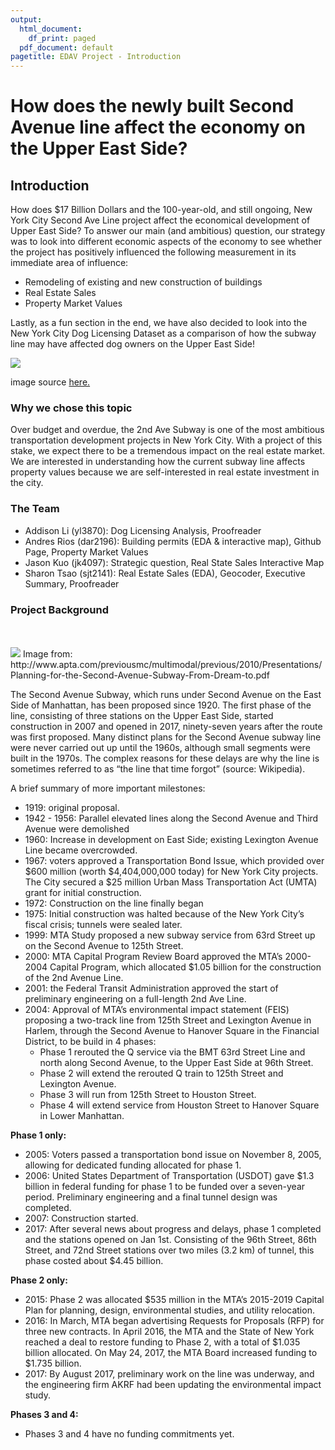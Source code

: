 ```yaml
---
output:
  html_document:
    df_print: paged
  pdf_document: default
pagetitle: EDAV Project - Introduction
---
```

# How does the newly built Second Avenue line affect the economy on the Upper East Side? 

## Introduction

How does $17 Billion Dollars and the 100-year-old, and still ongoing, New York City Second Ave Line project affect the economical development of Upper East Side? To answer our main (and ambitious) question, our strategy was to look into different economic aspects of the economy to see whether the project has positively influenced the following measurement in its immediate area of influence: 

* Remodeling of existing and new construction of buildings
* Real Estate Sales
* Property Market Values

Lastly, as a fun section in the end, we have also decided to look into the New York City Dog Licensing Dataset as a comparison of how the subway line may have affected dog owners on the Upper East Side! 

![](images/dog pic.jpg)

image source [here.](https://www.istockphoto.com/photos/dog-white-background?excludenudity=true&sort=mostpopular&mediatype=photography&phrase=dog%20white%20background "dog pic")

### Why we chose this topic

Over budget and overdue, the 2nd Ave Subway is one of the most ambitious transportation development projects in New York City. With a project of this stake, we expect there to be a tremendous impact on the real estate market. We are interested in understanding how the current subway line affects property values because we are self-interested in real estate investment in the city. 
  
### The Team

* Addison Li (yl3870): Dog Licensing Analysis, Proofreader
* Andres Rios (dar2196): Building permits (EDA & interactive map), Github Page, Property Market Values
* Jason Kuo (jk4097): Strategic question, Real State Sales Interactive Map
* Sharon Tsao (sjt2141): Real Estate Sales (EDA), Geocoder, Executive Summary, Proofreader
  
  
### Project Background
<br><br>
![](images/3D-view-phases.png)
Image from: http://www.apta.com/previousmc/multimodal/previous/2010/Presentations/Planning-for-the-Second-Avenue-Subway-From-Dream-to.pdf
<br>

The Second Avenue Subway, which runs under Second Avenue on the East Side of Manhattan, has been proposed since 1920. The first phase of the line, consisting of three stations on the Upper East Side, started construction in 2007 and opened in 2017, ninety-seven years after the route was first proposed. Many distinct plans for the Second Avenue subway line were never carried out up until the 1960s, although small segments were built in the 1970s. The complex reasons for these delays are why the line is sometimes referred to as "the line that time forgot" (source: Wikipedia).

A brief summary of more important milestones:

* 1919: original proposal.   
* 1942 - 1956: Parallel elevated lines along the Second Avenue and Third Avenue were demolished  
* 1960: Increase in development on East Side; existing Lexington Avenue Line became overcrowded.  
* 1967: voters approved a Transportation Bond Issue, which provided over $600 million (worth $4,404,000,000 today) for New York City projects. The City secured a $25 million Urban Mass Transportation Act (UMTA) grant for initial construction.  
* 1972: Construction on the line finally began   
* 1975: Initial construction was halted because of the New York City's fiscal crisis; tunnels were sealed later. 
* 1999: MTA Study proposed a new subway service from 63rd Street up on the Second Avenue to 125th Street.
* 2000: MTA Capital Program Review Board approved the MTA's 2000-2004 Capital Program, which allocated $1.05 billion for the construction of the 2nd Avenue Line.  
* 2001: the Federal Transit Administration approved the start of preliminary engineering on a full-length 2nd Ave Line.  
* 2004: Approval of MTA's environmental impact statement (FEIS) proposing a two-track line from 125th Street and Lexington Avenue in Harlem, through the Second Avenue to Hanover Square in the Financial District, to be build in 4 phases:  
  + Phase 1 rerouted the Q service via the BMT 63rd Street Line and north along Second Avenue, to the   Upper East Side at 96th Street. 
  + Phase 2 will extend the rerouted Q train to 125th Street and Lexington Avenue.   
  + Phase 3 will run from 125th Street to Houston Street.   
  + Phase 4 will extend service from Houston Street to Hanover Square in Lower Manhattan.  
  
__Phase 1 only:__  

* 2005: Voters passed a transportation bond issue on November 8, 2005, allowing for dedicated funding allocated for phase 1.  
* 2006: United States Department of Transportation (USDOT) gave $1.3 billion in federal funding for phase 1 to be funded over a seven-year period. Preliminary engineering and a final tunnel design was completed.
* 2007: Construction started.  
* 2017: After several news about progress and delays, phase 1 completed and the stations opened on Jan 1st. Consisting of the 96th Street, 86th Street, and 72nd Street stations over two miles (3.2 km) of tunnel, this phase costed about $4.45 billion.

__Phase 2 only:__  

* 2015: Phase 2 was allocated $535 million in the MTA's 2015-2019 Capital Plan for planning, design, environmental studies, and utility relocation.  
* 2016: In March, MTA began advertising Requests for Proposals (RFP) for three new contracts. In April 2016, the MTA and the State of New York reached a deal to restore funding to Phase 2, with a total of $1.035 billion allocated. On May 24, 2017, the MTA Board increased funding to $1.735 billion.  
* 2017: By August 2017, preliminary work on the line was underway, and the engineering firm AKRF had been updating the environmental impact study. 

__Phases 3 and 4:__  

* Phases 3 and 4 have no funding commitments yet.  